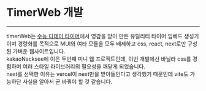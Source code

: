 # TimerWeb 개발

---

timerWeb는 [수능 디데이 타이머](https://jinh.kr/SAT_kr/)에서 영감을 받아 만든 유틸리티 타이머 임베드 생성기이며 경량화를 목적으로 MUI와 여타 모듈을 모두 배제하고 css, react, next로만 구성된 가벼운 웹사이트입니다.  
kakaoNacksee에 이은 두번째 미니 웹 프로젝트인데, 이번 개발에선 바닐라 css를 경험하며 여러 스타일 라이브러리의 필요성을 깨닫게 되었습니다.  
next를 선택한 이유는 vercel이 next만을 받아들인다고 생각했기 때문인데 vite도 가능하단 사실을 알아서 곧 바꿔야 할 것 같습니다.

<RepoCard username="sharlottes" repository="timerweb" />
